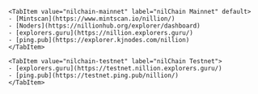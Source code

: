 
<Tabs>

    <TabItem value="nilchain-mainnet" label="nilChain Mainnet" default>
    - [Mintscan](https://www.mintscan.io/nillion/)
    - [Noders](https://nillionhub.org/explorer/dashboard)
    - [explorers.guru](https://nillion.explorers.guru/)
    - [ping.pub](https://explorer.kjnodes.com/nillion)
    </TabItem>

    <TabItem value="nilchain-testnet" label="nilChain Testnet">
    - [explorers.guru](https://testnet.nillion.explorers.guru/)
    - [ping.pub](https://testnet.ping.pub/nillion/)
    </TabItem>

</Tabs>
